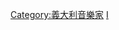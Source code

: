 {{Catnav|頁面分類|人物|各職業人物|音樂家|作曲家}}
{{Commonscat|Composers from Italy}}

[[Category:義大利音樂家|Category:義大利音樂家]]
[[Category:各國作曲家|I]]